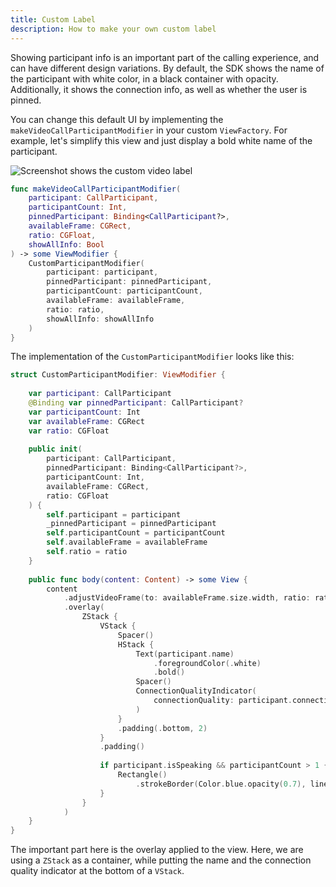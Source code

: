 ```yaml
---
title: Custom Label
description: How to make your own custom label
---
```


Showing participant info is an important part of the calling experience, and can have different design variations. By default, the SDK shows the name of the participant with white color, in a black container with opacity. Additionally, it shows the connection info, as well as whether the user is pinned.

You can change this default UI by implementing the `makeVideoCallParticipantModifier` in your custom `ViewFactory`. For example, let's simplify this view and just display a bold white name of the participant.

![Screenshot shows the custom video label](../assets/cookbook_label.png)

```swift
func makeVideoCallParticipantModifier(
    participant: CallParticipant,
    participantCount: Int,
    pinnedParticipant: Binding<CallParticipant?>,
    availableFrame: CGRect,
    ratio: CGFloat,
    showAllInfo: Bool
) -> some ViewModifier {
    CustomParticipantModifier(
        participant: participant,
        pinnedParticipant: pinnedParticipant,
        participantCount: participantCount,
        availableFrame: availableFrame,
        ratio: ratio,
        showAllInfo: showAllInfo
    )
}
```

The implementation of the `CustomParticipantModifier` looks like this:

```swift
struct CustomParticipantModifier: ViewModifier {
            
    var participant: CallParticipant
    @Binding var pinnedParticipant: CallParticipant?
    var participantCount: Int
    var availableFrame: CGRect
    var ratio: CGFloat
    
    public init(
        participant: CallParticipant,
        pinnedParticipant: Binding<CallParticipant?>,
        participantCount: Int,
        availableFrame: CGRect,
        ratio: CGFloat
    ) {
        self.participant = participant
        _pinnedParticipant = pinnedParticipant
        self.participantCount = participantCount
        self.availableFrame = availableFrame
        self.ratio = ratio
    }
    
    public func body(content: Content) -> some View {
        content
            .adjustVideoFrame(to: availableFrame.size.width, ratio: ratio)
            .overlay(
                ZStack {
                    VStack {
                        Spacer()
                        HStack {
                            Text(participant.name)
                                .foregroundColor(.white)
                                .bold()
                            Spacer()
                            ConnectionQualityIndicator(
                                connectionQuality: participant.connectionQuality
                            )
                        }
                        .padding(.bottom, 2)
                    }
                    .padding()
                    
                    if participant.isSpeaking && participantCount > 1 {
                        Rectangle()
                            .strokeBorder(Color.blue.opacity(0.7), lineWidth: 2)
                    }
                }
            )
    }
}
```

The important part here is the overlay applied to the view. Here, we are using a `ZStack` as a container, while putting the name and the connection quality indicator at the bottom of a `VStack`.